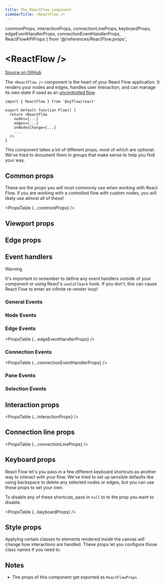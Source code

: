 ```yaml
---
title: The ReactFlow component
sidebarTitle: <ReactFlow />
---
```


  commonProps,
  interactionProps,
  connectionLineProps,
  keyboardProps,
  edgeEventHandlerProps,
  connectionEventHandlerProps,
  ReactFlowAPIProps
} from '@/references/ReactFlow.props';

# \<ReactFlow />

[Source on GitHub](https://github.com/xyflow/xyflow/blob/main/packages/react/src/container/ReactFlow/index.tsx/#L47)

The `<ReactFlow />` component is the heart of your React Flow application. It
renders your nodes and edges, handles user interaction, and can manage its own
state if used as an [uncontrolled flow](/learn/advanced-use/uncontrolled-flow).

```tsx
import { ReactFlow } from '@xyflow/react'

export default function Flow() {
  return <ReactFlow
    nodes={...}
    edges={...}
    onNodesChange={...}
    ...
  />
}
```

This component takes a lot of different props, most of which are optional. We've
tried to document them in groups that make sense to help you find your way.

## Common props

These are the props you will most commonly use when working with React Flow. If
you are working with a controlled flow with custom nodes, you will likely use
almost all of these!

<PropsTable {...commonProps} />

<ReactFlowAPIProps group="common" />

## Viewport props

<ReactFlowAPIProps group="viewport" />

## Edge props

<ReactFlowAPIProps group="edge" />

## Event handlers

> [!WARNING]
>
> It's important to remember to define any event handlers outside of your
> component or using React's `useCallback` hook. If you don't, this can cause
> React Flow to enter an infinite re-render loop!

### General Events

<ReactFlowAPIProps group="generalEvents" />

### Node Events

<ReactFlowAPIProps group="nodeEvents" />

### Edge Events

<PropsTable {...edgeEventHandlerProps} />

### Connection Events

<PropsTable {...connectionEventHandlerProps} />

### Pane Events

<ReactFlowAPIProps group="paneEvents" />

### Selection Events

<ReactFlowAPIProps group="selectionEvents" />

## Interaction props

<PropsTable {...interactionProps} />

## Connection line props

<PropsTable {...connectionLineProps} />

## Keyboard props

React Flow let's you pass in a few different keyboard shortcuts as another way
to interact with your flow. We've tried to set up sensible defaults like using
backspace to delete any selected nodes or edges, but you can use these props to
set your own.

To disable any of these shortcuts, pass in `null` to to the prop you want to
disable.

<PropsTable {...keyboardProps} />

## Style props

Applying certain classes to elements rendered inside the canvas will change how
interactions are handled. These props let you configure those class names if you
need to.

<ReactFlowAPIProps group="style" />

## Notes

- The props of this component get exported as `ReactFlowProps`
